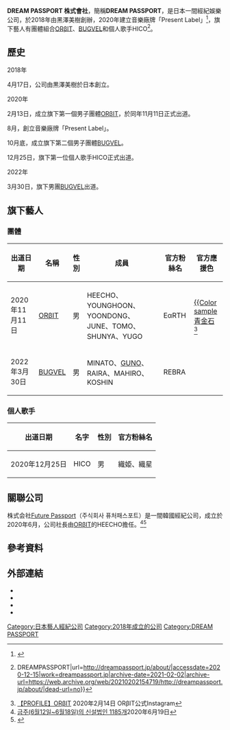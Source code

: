 {{Infobox company
| name = DREAM PASSPORT 股份有限公司
| name_en = DREAM PASSPORT Co., Ltd.
| logo = 
| logo_size = 
| logo_caption = 
| image =          
| image_size =
| image_caption =
| native_name = DREAM PASSPORT 株式会社
| native_name_lang = <!-- 公司名称原文语言的ISO 639-1代码。例如填写“ja”表示日语。 -->
| other_name = 
| trading_name = DREAM PASSPORT
| type = 私人公司
| foundation = 2018年4月17日
| founder = 黒澤美樹
| location = {{JPN}}[[神奈川縣|神奈川縣]][[橫濱市|橫濱市]]中區櫻木町1-1-7(Hulic Minatomirai)10F
| area_served = 
| key_people = 黒澤美樹
| products = 
| industry = [[J-POP|J-POP]]、[[音樂|音樂]]
| services = 藝人經紀、[[音樂製作|音樂製作]]
| owner = 
| homepage = {{URL|http://dreampassport.jp|官方網站}}<br>{{URL|https://presentlabel.com|Present Label}}
}}

'''DREAM PASSPORT 株式會社'''，簡稱'''DREAM PASSPORT'''，是日本一間經紀娛樂公司，於2018年由黑澤美樹創辦，2020年建立音樂廠牌「Present Label」<ref>{{cite news|script-title=ja:日韓7人グループORβIT、デビューアルバム「00」発売決定！自社レーベル「Present Label」を設立|url=https://news.kstyle.com/article.ksn?articleNo=2150491|language=ja|publisher=Kstyle|date=2020-08-27|accessdate=2020-11-18|archive-date=2020-11-25|archive-url=https://web.archive.org/web/20201125210154/https://news.kstyle.com/article.ksn?articleNo=2150491|dead-url=no}}</ref>，旗下藝人有團體組合[[ORβIT|ORβIT]]、[[BUGVEL|BUGVEL]]和個人歌手HICO<ref>{{Cite web|title=ABOUT {{!}} DREAMPASSPORT|url=http://dreampassport.jp/about/|accessdate=2020-12-15|work=dreampassport.jp|archive-date=2021-02-02|archive-url=https://web.archive.org/web/20210202154719/http://dreampassport.jp/about/|dead-url=no}}</ref>。

==歷史==
;2018年
4月17日，公司由黒澤美樹於日本創立。

;2020年
2月13日，成立旗下第一個男子團體[[ORβIT|ORβIT]]，於同年11月11日正式出道。

8月，創立音樂廠牌「Present Label」。

10月底，成立旗下第二個男子團體[[BUGVEL|BUGVEL]]。

12月25日，旗下第一位個人歌手HICO正式出道。

;2022年
3月30日，旗下男團[[BUGVEL|BUGVEL]]出道。

==旗下藝人==
===團體===
{| class="wikitable sortable" style="text-align:center;"
! 出道日期
! 名稱
! 性別
! 成員
! 官方粉絲名
! 官方應援色
|-
|2020年11月11日
|[[ORβIT|ORβIT]]
|男
|HEECHO、YOUNGHOON、YOONDONG、JUNE、TOMO、SHUNYA、YUGO
|EαRTH
|[[青金石|{{Color sample]]<br>[[青金石|青金石]] <ref>[https://www.instagram.com/p/B8gue5yhRjd/?utm_source=ig_web_button_share_sheet 【PROFILE】ORβIT] 2020年2月14日 ORβIT公式Instagram</ref>
|-
|2022年3月30日
|[[BUGVEL|BUGVEL]]
|男
|MINATO、[[王君豪|GUNO]]、RAIRA、MAHIRO、KOSHIN
|REBRA
|
|}

===個人歌手===
{| class="wikitable " style="text-align:center;"
! 出道日期
! 名字
! 性別
! 官方粉絲名
|-
|2020年12月25日
|HICO
|男
|織姫、織星
|}

==關聯公司==
株式会社[[Future_Passport|Future Passport]]（주식회사 퓨처패스포트）是一間韓國經紀公司，成立於2020年6月，公司社長由[[ORβIT|ORβIT]]的HEECHO擔任。<ref>[https://web.archive.org/web/20200828050511/https://www.hankyung.com/economy/article/202006195775i 금주(6월12일~6월18일)의 신설법인 1185개]2020年6月19日</ref><ref>{{Cite web|title=事務所の社長として皆様にお伝えしたいことがあります。…” •|url=https://www.instagram.com/p/CG7oLsiL5pn/|accessdate=2020-12-15|author=|date=|format=|work=Instagram|publisher=|language=Ja|archive-date=2020-11-02|archive-url=https://web.archive.org/web/20201102000436/https://www.instagram.com/p/CG7oLsiL5pn/|dead-url=no}}</ref>

==參考資料==
{{Reflist}}
==外部連結==
*{{URL|http://dreampassport.jp|官方網站}}
*{{Twitter|DP_official2021|DREAM PASSPORT}}
*{{youtube|channel=UC1a2FVNG794HDgVJm7EMyuw}}
*{{URL|https://presentlabel.com|Present Label}}

{{DREAM PASSPORT}}
{{K-pop}}

[[Category:日本藝人經紀公司|Category:日本藝人經紀公司]]
[[Category:2018年成立的公司|Category:2018年成立的公司]]
[[Category:DREAM_PASSPORT|Category:DREAM PASSPORT]]